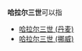 '''哈拉尔三世'''可以指

*[[哈拉尔三世_(丹麦)|哈拉尔三世 (丹麦)]]
*[[哈拉尔三世_(挪威)|哈拉尔三世 (挪威)]]

{{Disambig|Augustine|Cat=人名译名消歧义}}